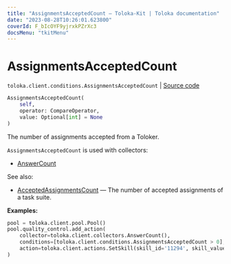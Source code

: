 ```yaml
---
title: "AssignmentsAcceptedCount — Toloka-Kit | Toloka documentation"
date: "2023-08-28T10:26:01.623800"
coverId: F_bIcOYF9yjrxkPZrXc3
docsMenu: "tkitMenu"
---
```


# AssignmentsAcceptedCount

`toloka.client.conditions.AssignmentsAcceptedCount` | [Source code](https://github.com/Toloka/toloka-kit/blob/v1.2.1/src/client/conditions.py#L164)

```python
AssignmentsAcceptedCount(
    self,
    operator: CompareOperator,
    value: Optional[int] = None
)
```

The number of assignments accepted from a Toloker.

`AssignmentsAcceptedCount` is used with collectors:
- [AnswerCount](/docs/toloka-kit/reference/toloka.client.collectors.AnswerCount)

See also:
- [AcceptedAssignmentsCount](/docs/toloka-kit/reference/toloka.client.conditions.AcceptedAssignmentsCount) — The number of accepted assignments of a task suite.

**Examples:**

```python
pool = toloka.client.pool.Pool()
pool.quality_control.add_action(
    collector=toloka.client.collectors.AnswerCount(),
    conditions=[toloka.client.conditions.AssignmentsAcceptedCount > 0],
    action=toloka.client.actions.SetSkill(skill_id='11294', skill_value=1),
)
```